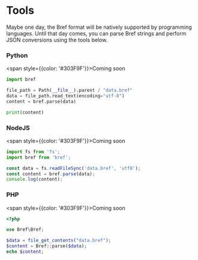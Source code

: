 # Tools

Maybe one day, the Bref format will be natively supported by programming languages. Until that day comes, you can parse Bref strings and perform JSON conversions using the tools below.

### Python
<span style={{color: '#303F9F'}}>Coming soon</span>

```python copy
import bref

file_path = Path(__file__).parent / "data.bref"
data = file_path.read_text(encoding="utf-8")
content = bref.parse(data)

print(content)
```

### NodeJS
<span style={{color: '#303F9F'}}>Coming soon</span>

```js
import fs from 'fs';
import bref from 'bref';

const data = fs.readFileSync('data.bref', 'utf8');
const content = bref.parse(data);
console.log(content);
```

### PHP
<span style={{color: '#303F9F'}}>Coming soon</span>

```php
<?php

use Bref\Bref;

$data = file_get_contents("data.bref");
$content = Bref::parse($data);
echo $content;
```